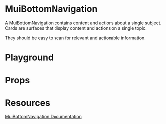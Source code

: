 

<Meta title="Mirage/MuiBottomNavigation" of={MuiBottomNavigationStories} />

# MuiBottomNavigation

A MuiBottomNavigation contains content and actions about a single subject. Cards are surfaces that display content and actions on a single topic.

They should be easy to scan for relevant and actionable information.

# Playground

<Canvas of={MuiBottomNavigationStories.Playground} />

# Props

<Controls />

# Resources

[MuiBottomNavigation Documentation](https://mui.com/material-ui/api/bottom-navigation/)
